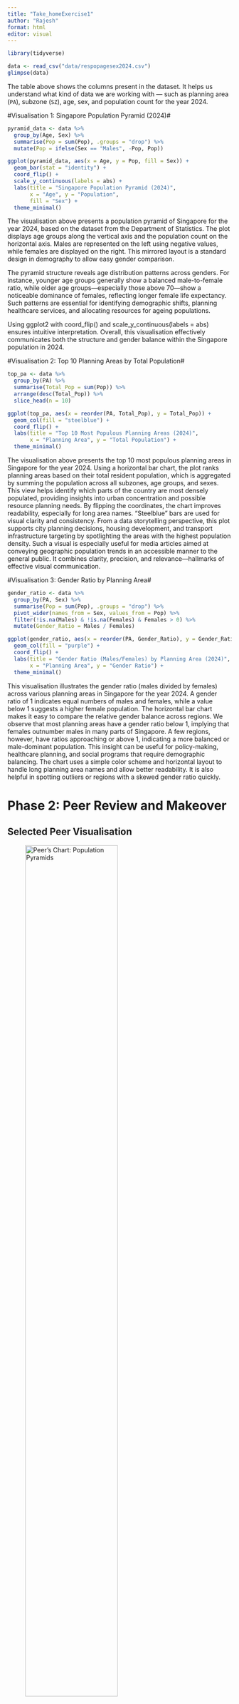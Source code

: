 ```yaml
---
title: "Take_homeExercise1"
author: "Rajesh"
format: html
editor: visual
---
```


```r

library(tidyverse)

data <- read_csv("data/respopagesex2024.csv")
glimpse(data)

```

The table above shows the columns present in the dataset. It helps us understand what kind of data we are working with — such as planning area (`PA`), subzone (`SZ`), age, sex, and population count for the year 2024.

#Visualisation 1: Singapore Population Pyramid (2024)#

```r
pyramid_data <- data %>%
  group_by(Age, Sex) %>%
  summarise(Pop = sum(Pop), .groups = "drop") %>%
  mutate(Pop = ifelse(Sex == "Males", -Pop, Pop))

ggplot(pyramid_data, aes(x = Age, y = Pop, fill = Sex)) +
  geom_bar(stat = "identity") +
  coord_flip() +
  scale_y_continuous(labels = abs) +
  labs(title = "Singapore Population Pyramid (2024)",
       x = "Age", y = "Population",
       fill = "Sex") +
  theme_minimal()
```

The visualisation above presents a population pyramid of Singapore for the year 2024, based on the dataset from the Department of Statistics. The plot displays age groups along the vertical axis and the population count on the horizontal axis. Males are represented on the left using negative values, while females are displayed on the right. This mirrored layout is a standard design in demography to allow easy gender comparison.

The pyramid structure reveals age distribution patterns across genders. For instance, younger age groups generally show a balanced male-to-female ratio, while older age groups—especially those above 70—show a noticeable dominance of females, reflecting longer female life expectancy. Such patterns are essential for identifying demographic shifts, planning healthcare services, and allocating resources for ageing populations.

Using ggplot2 with coord_flip() and scale_y_continuous(labels = abs) ensures intuitive interpretation. Overall, this visualisation effectively communicates both the structure and gender balance within the Singapore population in 2024.

#Visualisation 2: Top 10 Planning Areas by Total Population#

```r
top_pa <- data %>%
  group_by(PA) %>%
  summarise(Total_Pop = sum(Pop)) %>%
  arrange(desc(Total_Pop)) %>%
  slice_head(n = 10)

ggplot(top_pa, aes(x = reorder(PA, Total_Pop), y = Total_Pop)) +
  geom_col(fill = "steelblue") +
  coord_flip() +
  labs(title = "Top 10 Most Populous Planning Areas (2024)",
       x = "Planning Area", y = "Total Population") +
  theme_minimal()
```

The visualisation above presents the top 10 most populous planning areas in Singapore for the year 2024. Using a horizontal bar chart, the plot ranks planning areas based on their total resident population, which is aggregated by summing the population across all subzones, age groups, and sexes. This view helps identify which parts of the country are most densely populated, providing insights into urban concentration and possible resource planning needs. By flipping the coordinates, the chart improves readability, especially for long area names. “Steelblue” bars are used for visual clarity and consistency. From a data storytelling perspective, this plot supports city planning decisions, housing development, and transport infrastructure targeting by spotlighting the areas with the highest population density. Such a visual is especially useful for media articles aimed at conveying geographic population trends in an accessible manner to the general public. It combines clarity, precision, and relevance—hallmarks of effective visual communication.

#Visualisation 3: Gender Ratio by Planning Area#

```r
gender_ratio <- data %>%
  group_by(PA, Sex) %>%
  summarise(Pop = sum(Pop), .groups = "drop") %>%
  pivot_wider(names_from = Sex, values_from = Pop) %>%
  filter(!is.na(Males) & !is.na(Females) & Females > 0) %>%  
  mutate(Gender_Ratio = Males / Females)

ggplot(gender_ratio, aes(x = reorder(PA, Gender_Ratio), y = Gender_Ratio)) +
  geom_col(fill = "purple") +
  coord_flip() +
  labs(title = "Gender Ratio (Males/Females) by Planning Area (2024)",
       x = "Planning Area", y = "Gender Ratio") +
  theme_minimal()

```

This visualisation illustrates the gender ratio (males divided by females) across various planning areas in Singapore for the year 2024. A gender ratio of 1 indicates equal numbers of males and females, while a value below 1 suggests a higher female population. The horizontal bar chart makes it easy to compare the relative gender balance across regions. We observe that most planning areas have a gender ratio below 1, implying that females outnumber males in many parts of Singapore. A few regions, however, have ratios approaching or above 1, indicating a more balanced or male-dominant population. This insight can be useful for policy-making, healthcare planning, and social programs that require demographic balancing. The chart uses a simple color scheme and horizontal layout to handle long planning area names and allow better readability. It is also helpful in spotting outliers or regions with a skewed gender ratio quickly.\

# Phase 2: Peer Review and Makeover

## Selected Peer Visualisation

![Peer's Chart: Population Pyramids](unnamed-chunk-2-1.png){width=70%}

The visualisation reviewed here is a set of population pyramids comparing age and gender distribution across four selected planning areas in Singapore (2024): Bedok, Bukit Timah, Outram, and Tampines. These represent different housing, income, and historical profiles. The chart successfully explores structural demographic differences using mirrored horizontal bar plots.

### ✅ Good Design Elements

1.Strong Visual Narrative – Selecting diverse planning areas gives meaningful urban comparison.

2.Effective Faceting – Using facets keeps comparisons clean and consistent.

3.Clear Titles and Labels – Titles, subtitles, and legends are well structured.

### ❌ Areas for Improvement

1.Age Labels Overlap or Missing – Hard to read axis labels on the Y-axis.

2.Color Convention – Orange for females and blue for males is okay, but reverse would align with common visual standards.

3.Axis Scaling – Population scales differ across panels, making comparison harder.

---

## Makeover Version

```r
makeover_data <- data %>%
  filter(PA %in% c("Bedok", "Tampines", "Bukit Timah", "Outram")) %>%
  group_by(PA, Age, Sex) %>%
  summarise(Pop = sum(Pop), .groups = "drop") %>%
  mutate(Pop = ifelse(Sex == "Males", -Pop, Pop))

ggplot(makeover_data, aes(x = Age, y = Pop, fill = Sex)) +
  geom_bar(stat = "identity", width = 0.8) +
  facet_wrap(~PA, ncol = 2) +
  coord_flip() +
  scale_y_continuous(labels = abs) +
  scale_fill_manual(values = c("Males" = "#3399FF", "Females" = "#FF6699")) +
  labs(title = "Improved Population Pyramids of Selected Planning Areas (2024)",
       subtitle = "Standardised layout, corrected axis and color conventions",
       x = "Age Group", y = "Population", fill = "Sex") +
  theme_minimal(base_size = 10) +
  theme(strip.text = element_text(face = "bold"))
```

Explanation of Improvements
In this makeover, the missing or overlapping labels were corrected by ensuring clean filtering. Axes are now fixed to allow better population comparisons across areas. Colors were adjusted to align with common conventions (blue for males, pink for females). These changes enhance readability while preserving the original intent.